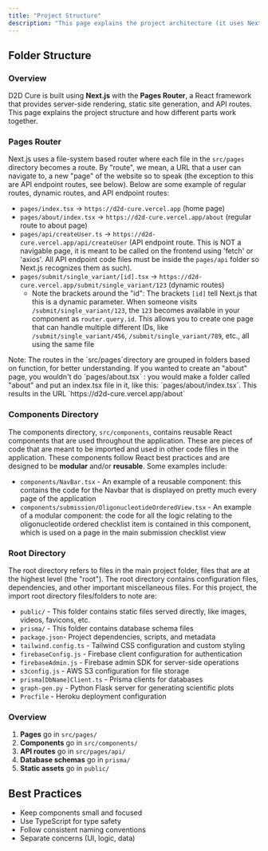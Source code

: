 ```yaml
---
title: "Project Structure"
description: "This page explains the project architecture (it uses Next.js), directory organization, and key files that make up the codebase. Learn about the file system structure, where to find different components, and how the various technologies work together."
---
```


## Folder Structure

### Overview

D2D Cure is built using **Next.js** with the **Pages Router**, a React framework that provides server-side rendering, static site generation, and API routes. This page explains the project structure and how different parts work together.

### Pages Router

Next.js uses a file-system based router where each file in the `src/pages` directory becomes a route. By "route", we mean, a URL that a user can navigate to, a new "page" of the website so to speak (the exception to this are API endpoint routes, see below). Below are some example of regular routes, dynamic routes, and API endpoint routes:

- `pages/index.tsx` → `https://d2d-cure.vercel.app` (home page)
- `pages/about/index.tsx` → `https://d2d-cure.vercel.app/about` (regular route to about page)
- `pages/api/createUser.ts` → `https://d2d-cure.vercel.app/api/createUser` (API endpoint route. This is NOT a navigable page, it is meant to be called on the frontend using 'fetch' or 'axios'. All API endpoint code files must be inside the `pages/api` folder so Next.js recognizes them as such).
- `pages/submit/single_variant/[id].tsx` → `https://d2d-cure.vercel.app/submit/single_variant/123` (dynamic routes)
  - Note the brackets around the "id": The brackets `[id]` tell Next.js that this is a dynamic parameter. When someone visits `/submit/single_variant/123`, the `123` becomes available in your component as `router.query.id`. This allows you to create one page that can handle multiple different IDs, like `/submit/single_variant/456`, `/submit/single_variant/789`, etc., all using the same file 

<Note>
  Note: The routes in the `src/pages`directory are grouped in folders based on function, for better understanding. If you wanted to create an "about" page, you wouldn't do `pages/about.tsx` : you would make a folder called "about" and put an index.tsx file in it, like this: `pages/about/index.tsx`. This results in the URL `https://d2d-cure.vercel.app/about`
</Note>

### Components Directory

The components directory, `src/components`, contains reusable React components that are used throughout the application. These are pieces of code that are meant to be imported and used in other code files in the application. These components follow React best practices and are designed to be **modular** and/or **reusable**. Some examples include:

- `components/NavBar.tsx` - An example of a reusable component: this contains the code for the Navbar that is displayed on pretty much every page of the application
- `components/submission/OligonucleotideOrderedView.tsx` - An example of a modular component: the code for all the logic relating to the oligonucleotide ordered checklist item is contained in this component, which is used on a page in the main submission checklist view

### Root Directory

The root directory refers to files in the main project folder, files that are at the highest level (the "root"). The root directory contains configuration files, dependencies, and other important miscellaneous files. For this project, the import root directory files/folders to note are:

- `public/` - This folder contains static files served directly, like images, videos, favicons, etc.
- `prisma/` - This folder contains database schema files
- `package.json`- Project dependencies, scripts, and metadata
- `tailwind.config.ts` - Tailwind CSS configuration and custom styling
- `firebaseConfig.js` - Firebase client configuration for authentication
- `firebaseAdmin.js` - Firebase admin SDK for server-side operations
- `s3config.js` - AWS S3 configuration for file storage
- `prisma[DbName]Client.ts` - Prisma clients for databases
- `graph-gen.py` - Python Flask server for generating scientific plots
- `Procfile` - Heroku deployment configuration

### Overview

1. **Pages** go in `src/pages/`
2. **Components** go in `src/components/`
3. **API routes** go in `src/pages/api/`
4. **Database schemas** go in `prisma/`
5. **Static assets** go in `public/`

## Best Practices

- Keep components small and focused
- Use TypeScript for type safety
- Follow consistent naming conventions
- Separate concerns (UI, logic, data)